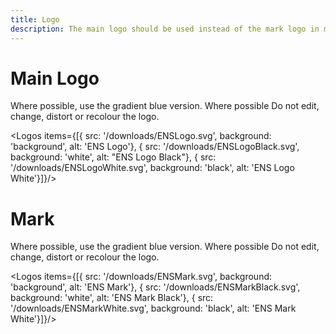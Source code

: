 ```yaml
---
title: Logo
description: The main logo should be used instead of the mark logo in most situations.
---
```


# Main Logo

Where possible, use the gradient blue version. Where possible Do not edit, change, distort or recolour the logo.

<Logos items={[{ src: '/downloads/ENSLogo.svg', background: 'background', alt: 'ENS Logo'}, { src: '/downloads/ENSLogoBlack.svg', background: 'white', alt: "ENS Logo Black"}, { src: '/downloads/ENSLogoWhite.svg', background: 'black', alt: 'ENS Logo White'}]}/>

# Mark

Where possible, use the gradient blue version. Where possible Do not edit, change, distort or recolour the logo.

<Logos items={[{ src: '/downloads/ENSMark.svg', background: 'background', alt: 'ENS Mark'}, { src: '/downloads/ENSMarkBlack.svg', background: 'white', alt: 'ENS Mark Black'}, { src: '/downloads/ENSMarkWhite.svg', background: 'black', alt: 'ENS Mark White'}]}/>
